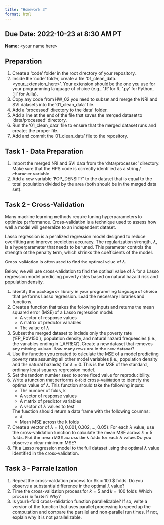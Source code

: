 ```yaml
---
title: "Homework 3"
format: html
---
```



__Due Date:__ 2022-10-23 at 8:30 AM PT
---


__Name:__ \<your name here\>


## Preparation

1. Create a 'code' folder in the root directory of your repository.
1. Inside the 'code' folder, create a file '01_clean_data.\<your_extension_here\>'.
Your extension should be the one you use for your programming language of choice (e.g., '.R' for R, '.py' for Python, '.jl' for Julia).
1. Copy any code from HW_02 you need to subset and merge the NRI and SVI datasets into the '01_clean_data' file.
1. Add a 'processed' directory to the 'data' folder.
1. Add a line at the end of the file that saves the merged dataset to 'data/processed' directory.
1. Run the '01_clean_data' file to ensure that the merged dataset runs and creates the proper file.
1. Add and commit the '01_clean_data' file to the repository.

## Task 1 - Data Preparation

1. Import the merged NRI and SVI data from the 'data/processed' directory.
Make sure that the FIPS code is correctly identified as a string / character variable.
1. Add a new variable 'POP_DENSITY' to the dataset that is equal to the total population divided by the area (both should be in the merged data set).


## Task 2 - Cross-Validation

Many machine learning methods require tuning hyperparameters to optimize performance.
Cross-validation is a technique used to assess how well a model will generalize to an independent dataset.

Lasso regression is a penalized regression model designed to reduce overfitting and improve prediction accuracy.
The regularization strength, $\lambda$, is a hyperparameter that needs to be tuned.
This parameter controls the strength of the penalty term, which shrinks the coefficients of the model.

Cross-validation is often used to find the optimal value of $\lambda$.

Below, we will use cross-validation to find the optimal value of $\lambda$ for a Lasso regression model predicting poverty rates based on natural hazard risk and population density.

1. Identify the package or library in your programming language of choice that performs Lasso regression.
Load the necessary libraries and functions.
1. Create a function that takes the following inputs and returns the mean squared error (MSE) of a Lasso regression model:
    - A vector of response values
    - A matrix of predictor variables
    - The value of $\lambda$
1. Subset the merged dataset to include only the poverty rate ('EP_POV150'), population density, and natural hazard frequencies (i.e., the variables ending in '\_AFREQ').
Create a new dataset that removes any missing values.
How many rows are in the new dataset?
1. Use the function you created to calculate the MSE of a model predicting poverty rate assuming all other model variables (i.e., population density and the natural hazards) for $\lambda = 0$.
This is the MSE of the standard, ordinary least squares regression model.
1. Set the random number seed to some fixed value for reproducibility.
1. Write a function that performs k-fold cross-validation to identify the optimal value of $\lambda$.
This function should take the following inputs:
    - The number of folds, k
    - A vector of response values
    - A matrix of predictor variables
    - A vector of $\lambda$ values to test

    The function should return a data frame with the following columns:
    - $\lambda$
    - Mean MSE across the k folds
1. Create a vector of $\lambda = \{0, 0.001, 0.002, ..., 0.05\}$.
For each $\lambda$ value, use the cross-validation function to calculate the mean MSE across $k = 5$ folds.
Plot the mean MSE across the k folds for each $\lambda$ value.
Do you observe a clear minimum MSE?
1. Fit a Lasso regression model to the full dataset using the optimal $\lambda$ value identified in the cross-validation.

## Task 3 - Parralelization
1. Repeat the cross-validation process for $k = 100 $ folds.
Do you observe a substantial difference in the optimal $\lambda$ value?
1. Time the cross-validation process for $k = 5$ and $k = 100$ folds.
Which process is faster? Why?
3. Is your k-fold cross-validation function parallelizable?
If so, write a version of the function that uses parallel processing to speed up the computation and compare the parallel and non-parallel run times.
If not, explain why it is not parallelizable.



